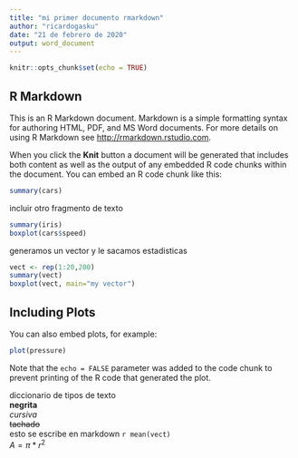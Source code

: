 ```yaml
---
title: "mi primer documento rmarkdown"
author: "ricardogasku"
date: "21 de febrero de 2020"
output: word_document
---
```


```r
knitr::opts_chunk$set(echo = TRUE)
```

## R Markdown

This is an R Markdown document. Markdown is a simple formatting syntax for authoring HTML, PDF, and MS Word documents. For more details on using R Markdown see <http://rmarkdown.rstudio.com>.

When you click the **Knit** button a document will be generated that includes both content as well as the output of any embedded R code chunks within the document. You can embed an R code chunk like this:

```r

summary(cars)
```
incluir otro fragmento de texto 

```r
summary(iris)
boxplot(cars$speed)
```

generamos un vector y le sacamos estadisticas
```r
vect <- rep(1:20,200)
summary(vect)
boxplot(vect, main="my vector")
```

## Including Plots

You can also embed plots, for example:

```r
plot(pressure)
```

Note that the `echo = FALSE` parameter was added to the code chunk to prevent printing of the R code that generated the plot.

diccionario de tipos de texto  
__negrita__  
_cursiva_  
~~tachado~~  
esto se escribe en markdown `r mean(vect)`  
$A=\pi*r^{2}$  
